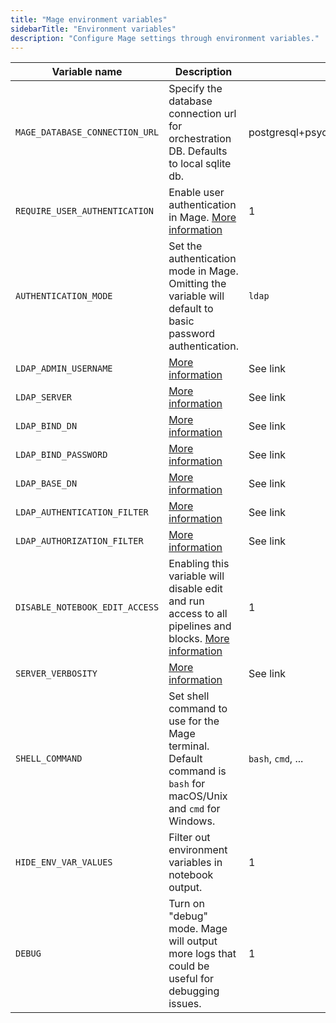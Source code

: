 ```yaml
---
title: "Mage environment variables"
sidebarTitle: "Environment variables"
description: "Configure Mage settings through environment variables."
---
```


| Variable name             | Description                   | Example values     |
| ------------------------- | ----------------------------- | ----------------- |
| `MAGE_DATABASE_CONNECTION_URL` | Specify the database connection url for orchestration DB. Defaults to local sqlite db. | postgresql+psycopg2://user:password@host:port/dbname |
| `REQUIRE_USER_AUTHENTICATION`  | Enable user authentication in Mage. [More information](/production/authentication/overview) | 1 |
| `AUTHENTICATION_MODE` | Set the authentication mode in Mage. Omitting the variable will default to basic password authentication. | `ldap` |
| `LDAP_ADMIN_USERNAME`  | [More information](/production/authentication/overview#ldap) | See link                     |
| `LDAP_SERVER`          | [More information](/production/authentication/overview#ldap) | See link          |
| `LDAP_BIND_DN`         | [More information](/production/authentication/overview#ldap) | See link |
| `LDAP_BIND_PASSWORD`   | [More information](/production/authentication/overview#ldap) | See link                  |
| `LDAP_BASE_DN`         | [More information](/production/authentication/overview#ldap) | See link         |
| `LDAP_AUTHENTICATION_FILTER` | [More information](/production/authentication/overview#ldap) | See link |
| `LDAP_AUTHORIZATION_FILTER` | [More information](/production/authentication/overview#ldap) | See link |
| `DISABLE_NOTEBOOK_EDIT_ACCESS` | Enabling this variable will disable edit and run access to all pipelines and blocks. [More information](/production/configuring-production-settings/overview#read-only-access) | 1 |
| `SERVER_VERBOSITY` | [More information](/production/observability/logging#server-logging) | See link |
| `SHELL_COMMAND` | Set shell command to use for the Mage terminal. Default command is `bash` for macOS/Unix and `cmd` for Windows. | `bash`, `cmd`, ... |
| `HIDE_ENV_VAR_VALUES` | Filter out environment variables in notebook output. | 1 |
| `DEBUG` | Turn on "debug" mode. Mage will output more logs that could be useful for debugging issues. | 1 |
